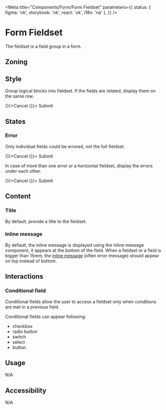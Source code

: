 
<Meta
	title="Components/Form/Form Fieldset"
	parameters={{
		status: { figma: 'ok', storybook: 'ok', react: 'ok', i18n: 'na' },
	}}
/>

# Form Fieldset

The fieldset is a field group in a form.

## Zoning

<FigmaImage
	src="https://www.figma.com/file/qc8oUSyVJM67gSsbTShftt/%F0%9F%93%90-Zoning?node-id=349%3A227"
	alt="zoning image for form fieldset"
/>

## Style

Group logical blocks into fieldset. If the fields are related, display them on the same row.

<FigmaIframe
	light="https://www.figma.com/file/FaYIWpJeP6LwjWr78L8eAr/Forms?node-id=191%3A352"
	dark="https://www.figma.com/file/FaYIWpJeP6LwjWr78L8eAr/Forms?node-id=348%3A0"
/>

<Canvas>
	<Story name="default">
		<Form>
			<Form.Fieldset legend="Frequency">
				<Form.Select label="Repeat" />
				<Form.Row>
					<Form.FieldGroup label="Minutes" suffix="minutes">
						<Form.Number />
					</Form.FieldGroup>
					<Form.Time label="Repeat from" required />
					<Form.Time label="Repeat to" required />
				</Form.Row>
			</Form.Fieldset>
			<Form.Buttons>
				<ButtonSecondary onCLick={() => {}}>Cancel</ButtonSecondary>
				<ButtonPrimary type="submit" onClick={() => {}}>
					Submit
				</ButtonPrimary>
			</Form.Buttons>
		</Form>
	</Story>
</Canvas>

## States

### Error

Only individual fields could be errored, not the full fieldset.

<FigmaIframe
	light="https://www.figma.com/file/FaYIWpJeP6LwjWr78L8eAr/Forms?node-id=224%3A13927"
	dark="https://www.figma.com/file/FaYIWpJeP6LwjWr78L8eAr/Forms?node-id=342%3A497"
/>

<Canvas>
	<Story name="error">
		<Form>
			<Form.Fieldset legend="Frequency">
				<Form.Select label="Repeat" />
				<Form.Row>
					<Form.FieldGroup label="Minutes" suffix="minutes">
						<Form.Number />
					</Form.FieldGroup>
					<Form.Time
						label="Repeat from"
						required
						value="14:k"
						hasError
						description="Repeat from is invalid"
					/>
					<Form.Time label="Repeat to" required />
				</Form.Row>
			</Form.Fieldset>
			<Form.Buttons>
				<ButtonSecondary onCLick={() => {}}>Cancel</ButtonSecondary>
				<ButtonPrimary type="submit" onClick={() => {}}>
					Submit
				</ButtonPrimary>
			</Form.Buttons>
		</Form>
	</Story>
</Canvas>

In case of more than one error or a horizontal fieldset, display the errors under each other.

<FigmaIframe
	light="https://www.figma.com/file/FaYIWpJeP6LwjWr78L8eAr/Forms?node-id=227%3A0"
	dark="https://www.figma.com/file/FaYIWpJeP6LwjWr78L8eAr/Forms?node-id=342%3A583"
/>

<Canvas>
	<Story name="errors">
		<Form>
			<Form.Fieldset legend="Frequency">
				<Form.Select label="Repeat" />
				<Form.Row>
					<Form.FieldGroup label="Minutes" suffix="minutes">
						<Form.Number />
					</Form.FieldGroup>
					<Form.Time
						label="Repeat from"
						required
						value="14:k"
						hasError
						description="Repeat from is invalid"
					/>
					<Form.Time
						label="Repeat to"
						required
						value="k"
						hasError
						description="Repeat to is invalid"
					/>
				</Form.Row>
			</Form.Fieldset>
			<Form.Buttons>
				<ButtonSecondary onCLick={() => {}}>Cancel</ButtonSecondary>
				<ButtonPrimary type="submit" onClick={() => {}}>
					Submit
				</ButtonPrimary>
			</Form.Buttons>
		</Form>
	</Story>
</Canvas>

## Content

### Title

By default, provide a title to the fieldset.

### Inline message

By default, the inline message is displayed using the inline message component, it appears at the bottom of the field.
When a fieldset or a field is bigger than 15rem, the [inline message](/?path=/docs/components-inlinemessage--information) (often error message) should appear on top instead of bottom.

<FigmaImage
	src="https://www.figma.com/file/FaYIWpJeP6LwjWr78L8eAr/Forms?node-id=141%3A11352"
	alt="inline message position for form fieldset"
/>

## Interactions

### Conditional field

Conditional fields allow the user to access a fieldset only when conditions are met in a previous field.

Conditional fields can appear following:

- checkbox
- radio button
- switch
- select
- button

## Usage

N/A

## Accessibility

N/A
